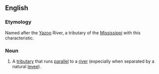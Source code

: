==English==
{{wikipedia|yazoo stream}}

===Etymology===
Named after the [[w:Yazoo River|Yazoo]] River, a tributary of the [[Mississippi]] with this characteristic.

===Noun===
{{en-noun}}

#{{US}} A [[tributary]] that runs [[parallel]] to a [[river]] (especially when separated by a natural [[levee]]).